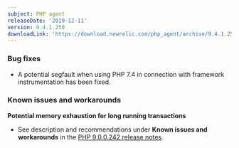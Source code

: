 ```yaml
---
subject: PHP agent
releaseDate: '2019-12-11'
version: 9.4.1.250
downloadLink: 'https://download.newrelic.com/php_agent/archive/9.4.1.250'
---
```


### Bug fixes

* A potential segfault when using PHP 7.4 in connection with framework instrumentation has been fixed.

### Known issues and workarounds

**Potential memory exhaustion for long running transactions**

* See description and recommendations under **Known issues and workarounds** in the [PHP 9.0.0.242 release notes](https://docs.newrelic.com/docs/release-notes/agent-release-notes/php-release-notes/php-agent-900242).
